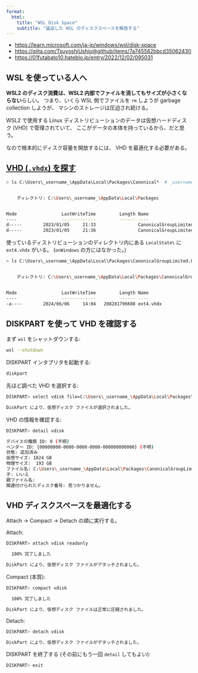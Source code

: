 ```yaml
---
format:
  html:
    title: "WSL Disk Space"
    subtitle: "逼迫した WSL のディスクスペースを解放する"
---
```



- <https://learn.microsoft.com/ja-jp/windows/wsl/disk-space>
- <https://qiita.com/TsuyoshiUshio@github/items/7a745582bbcd35062430>
- <https://01futabato10.hateblo.jp/entry/2022/12/02/095031>


## WSL を使っている人へ

**WSL2 のディスク消費は、WSL2 内部でファイルを消してもサイズが小さくならない**らしい。
つまり、いくら WSL 側でファイルを `rm` しようが garbage collection しようが、
マシンのストレージは圧迫され続ける。

WSL2 で使用する Linux ディストリビューションのデータは仮想ハードディスク (VHD) で管理されていて、
ここがデータの本体を持っているから、だと思う。

なので根本的にディスク容量を開放するには、
VHD を最適化する必要がある。


## [VHD (`.vhdx`) を探す](https://01futabato10.hateblo.jp/entry/2022/12/02/095031)

```.sh
> ls C:\Users\_username_\AppData\Local\Packages\Canonical*  # _username_ は自分のものを


    ディレクトリ: C:\Users\_username_\AppData\Local\Packages


Mode                 LastWriteTime         Length Name
----                 -------------         ------ ----
d-----        2023/01/05     21:33                CanonicalGroupLimited.UbuntuonWindows_79rhkp1fndgsc
d-----        2023/01/05     21:36                CanonicalGroupLimited.Ubuntu_79rhkp1fndgsc

```

使っているディストリビューションのディレクトリ内にある `LocalState\` に `ext4.vhdx` がいる。
(`onWindows` の方にはなかった。)

```.sh
> ls C:\Users\_username_\AppData\Local\Packages\CanonicalGroupLimited.Ubuntu_79rhkp1fndgsc\LocalState\


    ディレクトリ: C:\Users\_username_\AppData\Local\Packages\CanonicalGroupLimited.Ubuntu_79rhkp1fndgsc\LocalState


Mode                 LastWriteTime         Length Name
----                 -------------         ------ ----
-a----        2024/06/06     14:04   208281796608 ext4.vhdx

```


## DISKPART を使って VHD を確認する

まず `wsl` をシャットダウンする:

```.sh
wsl --shutdown
```

DISKPART インタプリタを起動する:

```.sh
diskpart
```

先ほど調べた VHD を選択する:

```.sh
DISKPART> select vdisk file=C:\Users\_username_\AppData\Local\Packages\CanonicalGroupLimited.Ubuntu_79rhkp1fndgsc\LocalState\ext4.vhdx

DiskPart により、仮想ディスク ファイルが選択されました。

```

VHD の情報を確認する:

```.sh
DISKPART> detail vdisk

デバイスの種類 ID: 0 (不明)
ベンダー ID: {00000000-0000-0000-0000-000000000000} (不明)
状態: 追加済み
仮想サイズ: 1024 GB
物理サイズ:  193 GB
ファイル名: C:\Users\_username_\AppData\Local\Packages\CanonicalGroupLimited.Ubuntu_79rhkp1fndgsc\LocalState\ext4.vhdx
子: いいえ
親ファイル名:
関連付けられたディスク番号: 見つかりません。

```


## VHD ディスクスペースを最適化する

Attach -> Compact -> Detach の順に実行する。

Attach:

```.sh
DISKPART> attach vdisk readonly

  100% 完了しました

DiskPart により、仮想ディスク ファイルがアタッチされました。

```

Compact (本質):

```.sh
DISKPART> compact vdisk

  100% 完了しました

DiskPart により、仮想ディスク ファイルは正常に圧縮されました。

```

Detach:

```.sh
DISKPART> detach vdisk

DiskPart により、仮想ディスク ファイルがデタッチされました。

```

DISKPART を終了する (その前にもう一回 `detail` してもよい):

```.sh
DISKPART> exit
```
